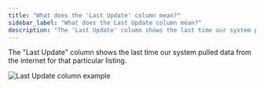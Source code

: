 ```yaml
---
title: "What does the 'Last Update' column mean?"
sidebar_label: "What does the Last Update column mean?"
description: "The 'Last Update' column shows the last time our system pulled data from the internet for that particular listing."
---
```


The "Last Update" column shows the last time our system pulled data from the internet for that particular listing.

![Last Update column example](/img/listing-sync/last-update-column.png)